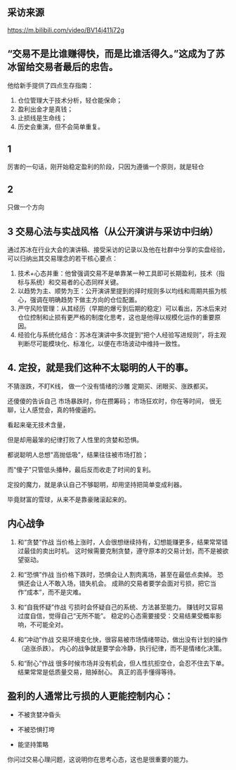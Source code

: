 ## 采访来源
https://m.bilibili.com/video/BV14j411j72g

## “交易不是比谁赚得快，而是比谁活得久。”这成为了苏冰留给交易者最后的忠告。
他给新手提供了四点生存指南：
1. 仓位管理大于技术分析，轻仓能保命；
2. 盈利出金才是真钱；
3. 止损线是生命线；
4. 历史会重演，但不会简单重复。

## 1
厉害的一句话，刚开始稳定盈利的阶段，只因为遵循一个原则，就是轻仓

## 2

只做一个方向

## 3 交易心法与实战风格（从公开演讲与采访中归纳）
通过苏冰在行业大会的演讲稿、接受采访的记录以及他在社群中分享的实盘经验，可以归纳出其交易理念的若干核心要点：

1. 技术+心态并重：他曾强调交易不是单靠某一种工具即可长期盈利，技术（指标与系统）和交易者的心态同样关键。
2. 以趋势为主、顺势为王：公开演讲里提到的择时规则多以均线和周期共振为核心，强调在明确趋势下做主方向的仓位配置。
3. 严守风险管理：从其经历（早期的爆亏到后期的稳定）可以看出，苏冰后来对仓位控制和止损有更严格的制度化思考，这也是他得以规模化运作的重要原因。
4. 经验化与系统化结合：苏冰在演讲中多次提到“把个人经验写进规则”，将主观判断尽可能模块化、标准化，以便在市场波动中维持一致性。

## 4. 定投，就是我们这种不太聪明的人干的事。
不猜涨跌，不盯K线，
做一个没有情绪的沙雕
定期买、闭眼买、涨跌都买。

还傻傻的告诉自己
市场暴跌时，你在攒筹码；
市场狂欢时，你在等时间， 
很无聊，让人感觉会，真的特傻逼的。

看起来毫无技术含量，

但是却用最笨的纪律打败了人性里的贪婪和恐惧。  

都说聪明人总想"高抛低吸"，结果往往被市场打脸；

而"傻子"只管低头播种，最后反而收走了时间的复利。
  
定投的魔力，就是承认自己不够聪明，却用坚持把简单变成利器。
  
毕竟财富的雪球，从来不是靠豪赌滚起来的。

## 内心战争
1. 和“贪婪”作战
当价格上涨时，人会很想继续持有，幻想能赚更多，结果常常错过最佳的卖出时机。
这时候需要克制贪婪，遵守原本的交易计划，而不是被欲望驱动。

2. 和“恐惧”作战
当价格下跌时，恐惧会让人割肉离场，甚至在最低点卖掉。
恐惧还会让人不敢入场，错失机会。
成熟的交易者要学会面对亏损，把它当作“成本”，而不是灾难。

3. 和“自我怀疑”作战
亏损时会怀疑自己的系统、方法甚至能力。
赚钱时又容易过度自信，觉得自己“无所不能”。
稳定的心态需要接受：交易结果受概率影响，不可能全对。

4. 和“冲动”作战
交易环境变化快，很容易被市场情绪带动，做出没有计划的操作（追涨杀跌）。
内心的战争就是要学会冷静，执行纪律，而不是情绪化决策。

5. 和“耐心”作战
很多时候市场并没有机会，但人性抗拒空仓，会忍不住去下单。
结果常常是低质量交易，赔掉耐心。
真正的高手懂得等待。

## 盈利的人通常比亏损的人更能控制内心：
- 不被贪婪冲昏头

- 不被恐惧打垮

- 能坚持策略

你问过交易心理问题，这说明你在思考心态，这也是很重要的能力。